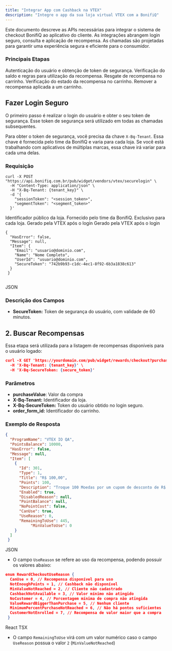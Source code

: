 ```yaml
---
title: "Integrar App com Cashback na VTEX"
description: "Integre o app da sua loja virtual VTEX com a BonifiQ"
---
```


Este documento descreve as APIs necessárias para integrar o sistema de checkout BonifiQ ao aplicativo do cliente. As integrações abrangem login seguro, consulta e aplicação de recompensa. As chamadas são projetadas para garantir uma experiência segura e eficiente para o consumidor.

### Principais Etapas

<Steps>
  <Step title="Login seguro">
    Autenticação do usuário e obtenção de token de segurança.
  </Step>
  <Step title="Consulta de recompensas">
    Verificação do saldo e regras para utilização da recompensa.
  </Step>
  <Step title="Aplicação de recompensa">
    Resgate de recompensa no carrinho.
  </Step>
  <Step title="Consulta de recompensa aplicado">
    Verificação do estado da recompensa no carrinho.
  </Step>
  <Step title="Remoção de recompensa">
    Remover a recompensa aplicada a um carrinho.
  </Step>
</Steps>

## Fazer Login Seguro

O primeiro passo é realizar o login do usuário e obter o seu token de segurança. Esse token de segurança será utilizado em todas as chamadas subsequentes.

Para obter o token de segurança, você precisa da chave `X-Bq-Tenant`. Essa chave é fornecida pelo time da BonifiQ e varia para cada loja. Se você está trabalhando com aplicativos de múltiplas marcas, essa chave irá variar para cada uma delas.

### Requisição

```
curl -X POST "https://api.bonifiq.com.br/pub/widget/vendors/vtex/securelogin" \
  -H "Content-Type: application/json" \
  -H "X-Bq-Tenant: {tenant_key}" \
  -d '{
    "sessionToken": "<session_token>",
    "segmentToken": "<segment_token>"
  }'
```

<ParamField header="X-Bq-Tenant" type="string" required>
  Identificador público da loja. Fornecido pelo time da BonifiQ. Exclusivo para cada loja.
</ParamField>
<ParamField body="sessionToken" type="string" required>
  Gerado pela VTEX após o login
</ParamField>
<ParamField body="segmentToken" type="string" required>
  Gerado pela VTEX após o login
</ParamField>

```[expandable]
{
  "HasError": false,
  "Message": null,
  "Item": {
    "Email": "usuario@dominio.com",
    "Name": "Nome Completo",
    "UserId": "usuario@dominio.com",
    "SecureToken": "742b9b93-c1dc-4ec1-8f92-6b3a1838c613"
  }
 }
 
```

JSON

### Descrição dos Campos

- **SecureToken:** Token de segurança do usuário, com validade de 60 minutos.

## 2. Buscar Recompensas

Essa etapa será utilizada para a listagem de recompensas disponíveis para o usuário logado:

```json
curl -X GET 'https://yourdomain.com/pub/widget/rewards/checkout?purchaseValue=XXX' \
  -H 'X-Bq-Tenant: {tenant_key}' \
  -H 'X-Bq-SecureToken: {secure_token}'
```

### Parâmetros

- **purchaseValue**: Valor da compra
- **X-Bq-Tenant:** Identificador da loja.
- **X-Bq-SecureToken:** Token do usuário obtido no login seguro.
- **order_form_id:** Identificador do carrinho.

### Exemplo de Resposta

```json [expandable]
{
  "ProgramName": "VTEX IO QA",
  "PointsBalance": 10000,
  "HasError": false,
  "Message": null,
  "Item": [
    {
      "Id": 301,
      "Type": 1,
      "Title": "R$ 100,00",
      "Points": 100,
      "Description": "Troque 100 Moedas por um cupom de desconto de R$ 100,00. Após a confirmação você receberá o cupom por e-mail. Válido para compras acima de R$ 100,00 (sem considerar frete e outras promoções). Cupom válido por 365 dias após resgate. Não acumulativo com outras promoções.",
      "Enabled": true,
      "DisabledReason": null,
      "PointBalance": null,
      "NoPointCost": false,
      "CanUse": true,
      "UseReason": 0,
      "RemainingToUse": 445,
           "MinValueToUse": 0
    }
  ]
 }
```

JSON

- O campo `UseReason` se refere ao uso da recompensa, podendo possuir os valores abaixo:

```json
enum RewardCheckoutUseReason {
  CanUse = 0, // Recompensa disponível para uso
  NotEnoughPoints = 1, // Cashback não disponível
  MinValueNotReached = 2, // Cliente não cadastrado
  CashbackNotAvailable = 3, // Valor mínimo não atingido
  NoCustomer = 4, // Porcentagem mínima de compra não atingida
  ValueRewardBiggerThanPurchase = 5, // Nenhum cliente
  MinimumPercentPurchaseNotReached = 6, // Não há pontos suficientes
  CustomerNotEnrolled = 7, // Recompensa de valor maior que a compra
 }
```

React TSX

- O campo `RemainingToUse` virá com um valor numérico caso o campo `UseReason` possua o valor `2` (`MinValueNotReached`)